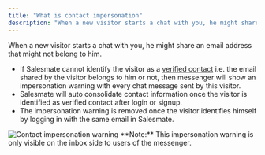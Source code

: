 ```yaml
---
title: "What is contact impersonation"
description: "When a new visitor starts a chat with you, he might share an email address that might not belong to him...."
---
```


When a new visitor starts a chat with you, he might share an email address that might not belong to him.

*   If Salesmate cannot identify the visitor as a [verified contact](https://support.salesmate.io/hc/en-us/articles/360058808931) i.e. the email shared by the visitor belongs to him or not, then messenger will show an impersonation warning with every chat message sent by this visitor.
*   Salesmate will auto consolidate contact information once the visitor is identified as verified contact after login or signup.
*   The impersonation warning is removed once the visitor identifies himself by logging in with the same email in Salesmate.

<img src="https://support.salesmate.io/hc/article_attachments/31913252101401" alt="Contact impersonation warning" />
<Note>
**Note:** This impersonation warning is only visible on the inbox side to users of the messenger.
</Note>